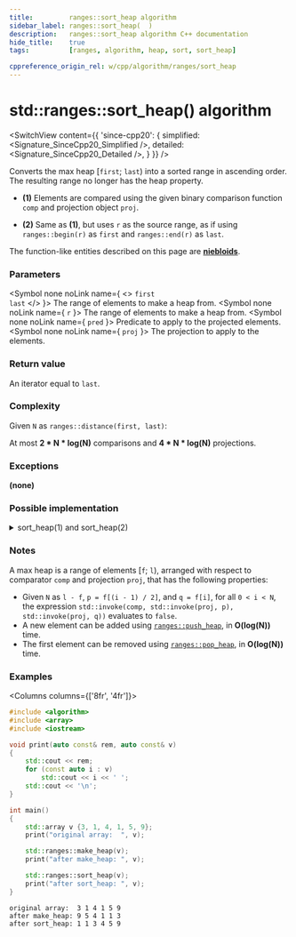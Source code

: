 ```yaml
---
title:         ranges::sort_heap algorithm
sidebar_label: ranges::sort_heap(  )
description:   ranges::sort_heap algorithm C++ documentation
hide_title:    true
tags:          [ranges, algorithm, heap, sort, sort_heap]

cppreference_origin_rel: w/cpp/algorithm/ranges/sort_heap
---
```



<!-- Terms -->

<!----------------- Codes ---------------------->


# std::ranges::sort_heap() algorithm

<SwitchView content={{
	'since-cpp20': {
		simplified:	<Signature_SinceCpp20_Simplified />,
		detailed:	<Signature_SinceCpp20_Detailed />,
	}
}} />

Converts the max heap [`first`; `last`) into a sorted range in ascending order.  
The resulting range no longer has the heap property.

- **(1)** Elements are compared using the given binary comparison function `comp` and projection object `proj`.

- **(2)** Same as **(1)**, but uses `r` as the source range, as if using `ranges::begin(r)` as `first` and `ranges::end(r)` as `last`.

The function-like entities described on this page are [**niebloids**](#).

### Parameters

<SymbolTable>

  <Symbol none noLink name={ <> <code>first</code> <br/> <code>last</code> </> }>
    The range of elements to make a heap from.
  </Symbol>
  <Symbol none noLink name={ <code>r</code> }>
    The range of elements to make a heap from.
  </Symbol>
  <Symbol none noLink name={ <code>pred</code> }>
    Predicate to apply to the projected elements.
  </Symbol>
  <Symbol none noLink name={ <code>proj</code> }>
    The projection to apply to the elements.
  </Symbol>

</SymbolTable>

### Return value

An iterator equal to `last`.

### Complexity

Given `N` as `ranges::distance(first, last)`:

At most **2 \* N \* log(N)** comparisons and **4 \* N \* log(N)** projections.

### Exceptions

**(none)**

### Possible implementation

<details>
<summary>sort_heap(1) and sort_heap(2)</summary>

```cpp
struct sort_heap_fn
{
    template<std::random_access_iterator I, std::sentinel_for<I> S,
             class Comp = ranges::less, class Proj = std::identity>
    requires std::sortable<I, Comp, Proj>
    constexpr I
        operator()(I first, S last, Comp comp = {}, Proj proj = {}) const
    {
        auto ret {ranges::next(first, last)};
        for (; first != last; --last)
            ranges::pop_heap(first, last, comp, proj);
        return ret;
    }

    template<ranges::random_access_range R, class Comp = ranges::less,
             class Proj = std::identity>
    requires std::sortable<ranges::iterator_t<R>, Comp, Proj>
    constexpr ranges::borrowed_iterator_t<R>
        operator()(R&& r, Comp comp = {}, Proj proj = {}) const
    {
        return (*this)(ranges::begin(r), ranges::end(r), std::move(comp), std::move(proj));
    }
};

inline constexpr sort_heap_fn sort_heap {};
```

</details>

### Notes

A max heap is a range of elements [`f`; `l`), arranged with respect to comparator `comp` and projection `proj`, that has the following properties:
 - Given `N` as `l - f`, `p = f[(i - 1) / 2]`, and `q = f[i]`, for all `0 < i < N`, the expression `std::invoke(comp, std::invoke(proj, p), std::invoke(proj, q))` evaluates to `false`.
 - A new element can be added using [`ranges::push_heap`](#), in **O(log(N))** time.
 - The first element can be removed using [`ranges::pop_heap`](#), in **O(log(N))** time.

### Examples

<Columns columns={['8fr', '4fr']}>
<div>

```cpp title='Main.cpp' showLineNumbers
#include <algorithm>
#include <array>
#include <iostream>

void print(auto const& rem, auto const& v)
{
    std::cout << rem;
    for (const auto i : v)
        std::cout << i << ' ';
    std::cout << '\n';
}

int main()
{
    std::array v {3, 1, 4, 1, 5, 9};
    print("original array:  ", v);

    std::ranges::make_heap(v);
    print("after make_heap: ", v);

    std::ranges::sort_heap(v);
    print("after sort_heap: ", v);
}
```

</div>
<div>

```plaintext title="Possible Output"
original array:  3 1 4 1 5 9
after make_heap: 9 5 4 1 1 3
after sort_heap: 1 1 3 4 5 9
```

</div>
</Columns>
